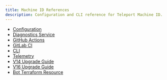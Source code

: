 ```yaml
---
title: Machine ID References
description: Configuration and CLI reference for Teleport Machine ID.
---
```


- [Configuration](configuration.mdx)
- [Diagnostics Service](diagnostics-service.mdx)
- [GitHub Actions](github-actions.mdx)
- [GitLab CI](gitlab.mdx)
- [CLI](../../reference/cli/tbot.mdx)
- [Telemetry](telemetry.mdx)
- [V14 Upgrade Guide](v14-upgrade-guide.mdx)
- [V16 Upgrade Guide](v16-upgrade-guide.mdx)
- [Bot Terraform Resource](../../reference/terraform-provider/resources/bot.mdx)

